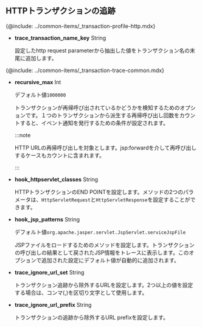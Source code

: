 ## HTTPトランザクションの追跡

{@include: ../common-items/_transaction-profile-http.mdx} 

-   **trace_transaction_name_key** <span class='type'>String</span>

    設定したhttp request parameterから抽出した値をトランザクション名の末尾に追加します。

{@include: ../common-items/_transaction-trace-common.mdx} 

-   **recursive_max** <span class='type'>Int</span>

    デフォルト値`1000000`

    トランザクションが再帰呼び出されているかどうかを検知するためのオプションです。１つのトランザクションから派生する再帰呼び出し回数をカウントすると、イベント通知を発行するための条件が設定されます。

    :::note

    HTTP URLの再帰呼び出しを対象とします。jsp:forwardを介して再呼び出しするケースもカウントに含まれます。

    :::

-   **hook_httpservlet_classes** <span class='type'>String</span>

    HTTPトランザクションのEND POINTを設定します。メソッドの2つのパラメータは、`HttpServletRequest`と`HttpServletResponse`を設定することができます。

-   **hook_jsp_patterns** <span class='type'>String</span>

    デフォルト値`org.apache.jasper.servlet.JspServlet.serviceJspFile`

    JSPファイルをロードするためのメソッドを設定します。トランザクションの呼び出しの結果として戻されたJSP情報をトレースに表示します。このオプションで追加された設定にデフォルト値が自動的に追加されます。

-   **trace_ignore_url_set** <span class='type'>String</span>

    トランザクション追跡から除外するURLを設定します。2つ以上の値を設定する場合は、コンマ(,)を区切り文字として使用します。

-   **trace_ignore_url_prefix** <span class='type'>String</span>

    トランザクションの追跡から除外するURL prefixを設定します。
